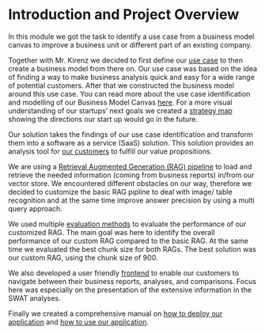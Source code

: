 # Introduction and Project Overview

In this module we got the task to identify a use case from a business model canvas to improve a business unit or
different part of an existing company.

Together with Mr. Kirenz we decided to first define our [use case](https://llm-team1.github.io/documentation/usecase.html)
to then create a business model from there on. Our use case was based on the idea of finding a way to make business
analysis quick and easy for a wide range of potential customers. After that we constructed the business model around
this use case. You can read more about the use case identification and modelling of our Business Model Canvas
[here](https://llm-team1.github.io/documentation/bmc.html). For a more visual understanding of our startups' next goals
we created a [strategy map](https://llm-team1.github.io/documentation/strategyMap.html) showing the directions our
start up would go in the future.

Our solution takes the findings of our use case identification and transform them into a software as a service
(SaaS) solution. This solution provides an analysis tool for [our customers](https://llm-team1.github.io/documentation/userPersona.html)
to fulfill our value propositions.

We are using a [Retrieval Augmented Generation (RAG) pipeline](/documentation/RAGpipeline.html) to load and retrieve
the needed information (coming from business reports) in/from our vector store. We encountered different obstacles
on our way, therefore we decided to customize the basic RAG pipline to deal with image/ table recognition and at the
same time improve answer precision by using a multi query approach.

We used multiple [evaluation methods](https://llm-team1.github.io/documentation/RAGevaluation.html) to evaluate the
performance of our customized RAG. The main goal was here to identify the overall performance of our custom RAG
compared to the basic RAG. At the same time we evaluated the best chunk size for both RAGs. The best solution was
our custom RAG, using the chunk size of 900.

We also developed a user friendly [frontend](https://llm-team1.github.io/documentation/frontendArchitecture.html) to
enable our customers to navigate between their business reports, analyses, and comparisons. Focus here was especially
on the presentation of the extensive information in the SWAT analyses.

Finally we created a comprehensive manual on [how to deploy our application](https://llm-team1.github.io/documentation/deployment.html)
and [how to use our application](https://llm-team1.github.io/documentation/userManual.html).
